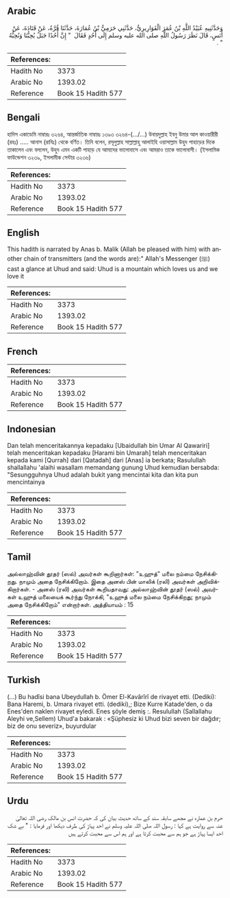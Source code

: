 ## Arabic


<div dir="rtl" lang="ar" style={{fontSize:'larger',backgroundColor:'#f8f9fa',padding:20}}>
وَحَدَّثَنِيهِ عُبَيْدُ اللَّهِ بْنُ عُمَرَ الْقَوَارِيرِيُّ، حَدَّثَنِي حَرَمِيُّ بْنُ عُمَارَةَ، حَدَّثَنَا قُرَّةُ، عَنْ قَتَادَةَ، عَنْ أَنَسٍ، قَالَ نَظَرَ رَسُولُ اللَّهِ صلى الله عليه وسلم إِلَى أُحُدٍ فَقَالَ ‏ "‏ إِنَّ أُحُدًا جَبَلٌ يُحِبُّنَا وَنُحِبُّهُ ‏"‏ ‏.‏
</div>
<div style={{backgroundColor:'#f8f9fa',padding:20, marginBottom: 10}}><table> <thead> <tr> <th>References:</th> <th></th> </tr> </thead> <tbody><tr><td>Hadith No</td><td>3373</td></tr><tr><td>Arabic No</td><td>1393.02</td></tr><tr><td>Reference</td><td>Book 15 Hadith 577</td></tr></tbody></table></div>

## Bengali


<div dir="ltr" lang="bn" style={{fontSize:'larger',backgroundColor:'#f8f9fa',padding:20}}>
হাদিস একাডেমি নাম্বারঃ ৩২৬৪, আন্তর্জাতিক নাম্বারঃ ১৩৯৩ ৩২৬৪-(.../...) উবায়দুল্লাহ ইবনু উমার আল কাওয়ারীরী (রহঃ) ..... আনাস (রাযিঃ) থেকে বর্ণিত। তিনি বলেন, রসূলুল্লাহ সাল্লাল্লাহু আলাইহি ওয়াসাল্লাম উহুদ পাহাড়ের দিকে তাকালেন এবং বললেন, উহুদ এমন একটি পাহাড় যে আমাদের ভালোবাসে এবং আমরাও তাকে ভালোবাসী। (ইসলামিক ফাউন্ডেশন ৩২৩৯, ইসলামীক সেন্টার ৩২৩৬)
</div>
<div style={{backgroundColor:'#f8f9fa',padding:20, marginBottom: 10}}><table> <thead> <tr> <th>References:</th> <th></th> </tr> </thead> <tbody><tr><td>Hadith No</td><td>3373</td></tr><tr><td>Arabic No</td><td>1393.02</td></tr><tr><td>Reference</td><td>Book 15 Hadith 577</td></tr></tbody></table></div>

## English


<div dir="ltr" lang="en" style={{fontSize:'larger',backgroundColor:'#f8f9fa',padding:20}}>
This hadith is narrated by Anas b. Malik (Allah be pleased with him) with another chain of transmitters (and the words are):" Allah's Messenger (ﷺ) cast a glance at Uhud and said: Uhud is a mountain which loves us and we love it
</div>
<div style={{backgroundColor:'#f8f9fa',padding:20, marginBottom: 10}}><table> <thead> <tr> <th>References:</th> <th></th> </tr> </thead> <tbody><tr><td>Hadith No</td><td>3373</td></tr><tr><td>Arabic No</td><td>1393.02</td></tr><tr><td>Reference</td><td>Book 15 Hadith 577</td></tr></tbody></table></div>

## French


<div dir="ltr" lang="fr" style={{fontSize:'larger',backgroundColor:'#f8f9fa',padding:20}}>

</div>
<div style={{backgroundColor:'#f8f9fa',padding:20, marginBottom: 10}}><table> <thead> <tr> <th>References:</th> <th></th> </tr> </thead> <tbody><tr><td>Hadith No</td><td>3373</td></tr><tr><td>Arabic No</td><td>1393.02</td></tr><tr><td>Reference</td><td>Book 15 Hadith 577</td></tr></tbody></table></div>

## Indonesian


<div dir="ltr" lang="id" style={{fontSize:'larger',backgroundColor:'#f8f9fa',padding:20}}>
Dan telah menceritakannya kepadaku [Ubaidullah bin Umar Al Qawariri] telah menceritakan kepadaku [Harami bin Umarah] telah menceritakan kepada kami [Qurrah] dari [Qatadah] dari [Anas] ia berkata; Rasulullah shallallahu 'alaihi wasallam memandang gunung Uhud kemudian bersabda: "Sesungguhnya Uhud adalah bukit yang mencintai kita dan kita pun mencintainya
</div>
<div style={{backgroundColor:'#f8f9fa',padding:20, marginBottom: 10}}><table> <thead> <tr> <th>References:</th> <th></th> </tr> </thead> <tbody><tr><td>Hadith No</td><td>3373</td></tr><tr><td>Arabic No</td><td>1393.02</td></tr><tr><td>Reference</td><td>Book 15 Hadith 577</td></tr></tbody></table></div>

## Tamil


<div dir="ltr" lang="ta" style={{fontSize:'larger',backgroundColor:'#f8f9fa',padding:20}}>
அல்லாஹ்வின் தூதர் (ஸல்) அவர்கள் கூறினார்கள்: "உஹுத்" மலை நம்மை நேசிக்கிறது. நாமும் அதை நேசிக்கிறோம். இதை அனஸ் பின் மாலிக் (ரலி) அவர்கள் அறிவிக்கிறார்கள். - அனஸ் (ரலி) அவர்கள் கூறியதாவது: அல்லாஹ்வின் தூதர் (ஸல்) அவர்கள் உஹுத் மலையைக் கூர்ந்து நோக்கி, "உஹுத் மலை நம்மை நேசிக்கிறது; நாமும் அதை நேசிக்கிறோம்" என்றார்கள். அத்தியாயம் : 15
</div>
<div style={{backgroundColor:'#f8f9fa',padding:20, marginBottom: 10}}><table> <thead> <tr> <th>References:</th> <th></th> </tr> </thead> <tbody><tr><td>Hadith No</td><td>3373</td></tr><tr><td>Arabic No</td><td>1393.02</td></tr><tr><td>Reference</td><td>Book 15 Hadith 577</td></tr></tbody></table></div>

## Turkish


<div dir="ltr" lang="tr" style={{fontSize:'larger',backgroundColor:'#f8f9fa',padding:20}}>
(…) Bu hadîsi bana Ubeydullah b. Ömer El-Kavârîrî de rivayet etti. (Dediki): Bana Haremi, b. Umara rivayet etti. (dediki),; Bize Kurre Katade'den, o da Enes'den naklen rivayet eyledi. Enes şöyle demiş :. Resulullah (Sallallahu Aleyhi ve,Sellem) Uhud'a bakarak : «Şüphesiz ki Uhud bizi seven bir dağdır; biz de onu severiz», buyurdular
</div>
<div style={{backgroundColor:'#f8f9fa',padding:20, marginBottom: 10}}><table> <thead> <tr> <th>References:</th> <th></th> </tr> </thead> <tbody><tr><td>Hadith No</td><td>3373</td></tr><tr><td>Arabic No</td><td>1393.02</td></tr><tr><td>Reference</td><td>Book 15 Hadith 577</td></tr></tbody></table></div>

## Urdu


<div dir="rtl" lang="ur" style={{fontSize:'larger',backgroundColor:'#f8f9fa',padding:20}}>
حرم بن عمارہ نے مجھے سابقہ سند کے ساتھ حدیث بیان کی کہ حضرت انس بن مالک رضی اللہ تعالیٰ عنہ سے روایت ہے کہا : رسول اللہ صلی اللہ علیہ وسلم نے احد پہاڑ کی طرف دیکھا اور فرمایا : " بے شک احد ایسا پہاڑ ہے جو ہم سے محبت کرتا ہے اور ہم اس سے محبت کرتے ہیں
</div>
<div style={{backgroundColor:'#f8f9fa',padding:20, marginBottom: 10}}><table> <thead> <tr> <th>References:</th> <th></th> </tr> </thead> <tbody><tr><td>Hadith No</td><td>3373</td></tr><tr><td>Arabic No</td><td>1393.02</td></tr><tr><td>Reference</td><td>Book 15 Hadith 577</td></tr></tbody></table></div>